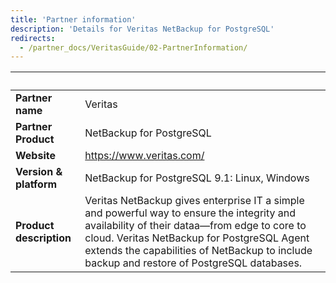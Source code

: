 ```yaml
---
title: 'Partner information'
description: 'Details for Veritas NetBackup for PostgreSQL'
redirects:
  - /partner_docs/VeritasGuide/02-PartnerInformation/
---
```

| &nbsp;     | &nbsp; |
| ----------- | ----------- |
| **Partner name**      |  Veritas     |
| **Partner Product**   |   NetBackup for PostgreSQL    |
| **Website**      |   https://www.veritas.com/   |
| **Version & platform**   |   NetBackup for PostgreSQL 9.1: Linux, Windows     |
| **Product description**      |  Veritas NetBackup gives enterprise IT a simple and powerful way to ensure the integrity and availability of their dataa&mdash;from edge to core to cloud. Veritas NetBackup for PostgreSQL Agent extends the capabilities of NetBackup to include backup and restore of PostgreSQL databases.     |
